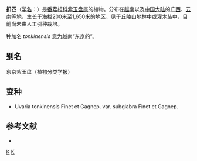 {{Speciesbox
| genus = Uvaria
| species = tonkinensis
| authority = Finet & Gagnep., 1906
| subdivision_ranks =[[变种|变种]]
| subdivision =
* 扣匹 ''U. t.'' var. ''tonkinensis''
* [[乌藤|乌藤]] ''U. t.'' var. ''subglabra''
}}

'''扣匹'''（[[学名|学名]]：{{lang|la|''Uvaria tonkinensis''}}）是[[番荔枝科|番荔枝科]][[紫玉盘属|紫玉盘属]]的植物。分布在[[越南|越南]]以及[[中国大陆|中国大陆]]的[[广西|广西]]、[[云南|云南]]等地，生长于海拔200米至1,650米的地区，见于丘陵山地林中或灌木丛中，目前尚未由人工引种栽培。

种加名 ''tonkinensis'' 意为越南“东京的”。

== 别名 ==
东京紫玉盘（植物分类学报）

== 变种 ==
* Uvaria tonkinensis Finet et Gagnep. var. subglabra Finet et Gagnep.

== 参考文献 ==
<div class="references-small">
* {{cite web| url =http://www.bioinfo.cn/db05/KmzwSpecies.php?action=view&id=461| title =扣匹（原变种）| work =《中国高等植物数据库全库》| publisher =中国科学院微生物研究所| author =昆明植物研究所| accessdate =2009-02-21| deadurl =yes| archiveurl =https://web.archive.org/web/20160305015246/http://www.bioinfo.cn/db05/KmzwSpecies.php?action=view&id=461| archivedate =2016-03-05}}
</div>

{{Taxonbar|from=Q11076096}}

[[Category:紫玉盘属|K]]
[[Category:1906年描述的植物|K]]